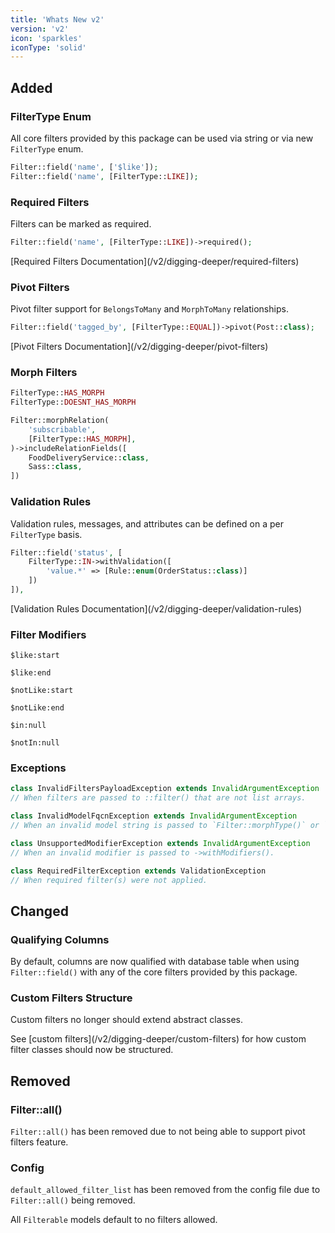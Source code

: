 ```yaml
---
title: 'Whats New v2'
version: 'v2'
icon: 'sparkles'
iconType: 'solid'
---
```


## Added

### FilterType Enum

All core filters provided by this package can be used via string or via new `FilterType` enum.

```php
Filter::field('name', ['$like']);
Filter::field('name', [FilterType::LIKE]);
```

### Required Filters

Filters can be marked as required.

```php
Filter::field('name', [FilterType::LIKE])->required();
```

<Tip>
[Required Filters Documentation](/v2/digging-deeper/required-filters)
</Tip>

### Pivot Filters

Pivot filter support for `BelongsToMany` and `MorphToMany` relationships.

```php
Filter::field('tagged_by', [FilterType::EQUAL])->pivot(Post::class);
```

<Tip>
[Pivot Filters Documentation](/v2/digging-deeper/pivot-filters)
</Tip>

### Morph Filters

```php
FilterType::HAS_MORPH
FilterType::DOESNT_HAS_MORPH
```

```php
Filter::morphRelation(
    'subscribable',
    [FilterType::HAS_MORPH],
)->includeRelationFields([
    FoodDeliveryService::class,
    Sass::class,
])
```

### Validation Rules

Validation rules, messages, and attributes can be defined on a per `FilterType` basis.

```php
Filter::field('status', [
    FilterType::IN->withValidation([
        'value.*' => [Rule::enum(OrderStatus::class)]
    ])
]),
```

<Tip>
[Validation Rules Documentation](/v2/digging-deeper/validation-rules)
</Tip>

### Filter Modifiers

`$like:start` [<Icon icon="link" iconType="solid" />](/v2/available-filters/field-filters/like#modifiers)

`$like:end` [<Icon icon="link" iconType="solid" />](/v2/available-filters/field-filters/like#modifiers)

`$notLike:start` [<Icon icon="link" iconType="solid" />](/v2/available-filters/field-filters/not-like#modifiers)

`$notLike:end` [<Icon icon="link" iconType="solid" />](/v2/available-filters/field-filters/not-like#modifiers)

`$in:null` [<Icon icon="link" iconType="solid" />](/v2/available-filters/field-filters/in#modifiers)

`$notIn:null` [<Icon icon="link" iconType="solid" />](/v2/available-filters/field-filters/not-in#modifiers)

### Exceptions

```php
class InvalidFiltersPayloadException extends InvalidArgumentException
// When filters are passed to ::filter() that are not list arrays.

class InvalidModelFqcnException extends InvalidArgumentException
// When an invalid model string is passed to `Filter::morphType()` or `Filter::morphRelation()->includeRelationFields()`.

class UnsupportedModifierException extends InvalidArgumentException
// When an invalid modifier is passed to ->withModifiers().

class RequiredFilterException extends ValidationException
// When required filter(s) were not applied.
```

## Changed

### Qualifying Columns

By default, columns are now qualified with database table when using `Filter::field()` with any of the core filters provided by this package.

### Custom Filters Structure

Custom filters no longer should extend abstract classes.

<Tip>
See [custom filters](/v2/digging-deeper/custom-filters) for how custom filter classes should now be structured.
</Tip>

## Removed

### Filter::all()

`Filter::all()` has been removed due to not being able to support pivot filters feature.

### Config

`default_allowed_filter_list` has been removed from the config file due to `Filter::all()` being removed.

All `Filterable` models default to no filters allowed.

